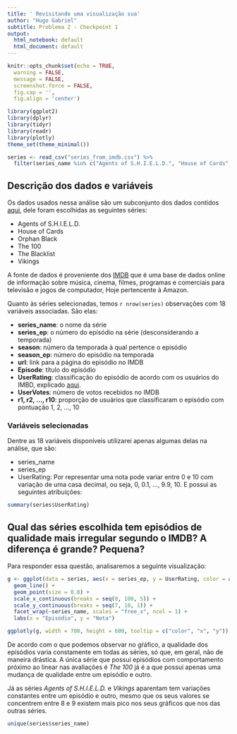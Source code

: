 ```yaml
---
title: ' Revisitando uma visualização sua'
author: "Hugo Gabriel"
subtitle: Problema 2 - Checkpoint 1
output:
  html_notebook: default
  html_document: default
---
```


```r
knitr::opts_chunk$set(echo = TRUE,
  warning = FALSE,
  message = FALSE,
  screenshot.force = FALSE,
  fig.cap = '',
  fig.align = 'center')
```

```r
library(ggplot2)
library(dplyr)
library(tidyr)
library(readr)
library(plotly)
theme_set(theme_minimal())
```


```r
series <- read_csv("series_from_imdb.csv") %>% 
  filter(series_name %in% c("Agents of S.H.I.E.L.D.", "House of Cards", "Orphan Black", "The 100", "The Blacklist", "Vikings"))
```

## Descrição dos dados e variáveis

Os dados usados nessa análise são um subconjunto dos dados contidos [aqui](https://raw.githubusercontent.com/nazareno/imdb-series/master/data/series_from_imdb.csv), dele foram escolhidas as seguintes séries:

* Agents of S.H.I.E.L.D.
* House of Cards
* Orphan Black
* The 100
* The Blacklist
* Vikings

A fonte de dados é proveniente dos [IMDB](http://www.imdb.com/) que é uma base de dados online de informação sobre música, cinema, filmes, programas e comerciais para televisão e jogos de computador, Hoje pertencente à Amazon.

Quanto às séries selecionadas, temos `r nrow(series)` observações com 18 variáveis associadas. São elas:

* __series_name__: o nome da série 
* __series_ep__: o número do episódio na série (desconsiderando a temporada)
* __season__: número da temporada à qual pertence o episódio
* __season_ep__: número do episódio na temporada
* __url__: link para a página do episódio no IMDB
* __Episode__: título do episódio
* __UserRating__: classificação do episódio de acordo com os usuários do IMBD, explicado [aqui](http://www.imdb.com/help/show_leaf?votestopfaq).
* __UserVotes__: número de votos recebidos no IMDB
* __r1, r2, ..., r10__: proporção de usuários que classificaram o episódio com pontuação 1, 2, ..., 10


### Variáveis selecionadas

Dentre as 18 variáveis disponíveis utilizarei apenas algumas delas na análise, que são:

* series_name
* series_ep 
* UserRating: Por representar uma nota pode variar entre 0 e 10 com variação de uma casa decimal, ou seja, 0, 0.1, ..., 9.9, 10. E possui as seguintes atribuições:
```r
summary(series$UserRating)
```

## Qual das séries escolhida tem episódios de qualidade mais irregular segundo o IMDB? A diferença é grande? Pequena?

Para responder essa questão, analisaremos a seguinte visualização:

```r
g <- ggplot(data = series, aes(x = series_ep, y = UserRating, color = as.factor(season))) +
  geom_line() +
  geom_point(size = 0.8) + 
  scale_x_continuous(breaks = seq(0, 100, 5)) +
  scale_y_continuous(breaks = seq(7, 10, 1)) +
  facet_wrap(~series_name, scales = "free_x", ncol = 1) +
  labs(x = "Episódio", y = "Nota")

ggplotly(g, width = 700, height = 600, tooltip = c("color", "x", "y"))
```
De acordo com o que podemos observar no gŕáfico, a qualidade dos episódios varia constamente em todas as séries, só que, em geral, não de maneira drástica. A única série que possui episódios com comportamento próximo ao linear nas avaliações é _The 100_ já é a que possui apenas uma mudança de qualidade entre um episódio e outro.

Já as séries _Agents of S.H.I.E.L.D._ e _Vikings_ aparentam tem variações constantes entre um episódio e outro, mesmo que os seus valores se concentrem entre 8 e 9 existem mais pico nos seus gráficos que nos das outras séries.

```r
unique(series$series_name)
```

